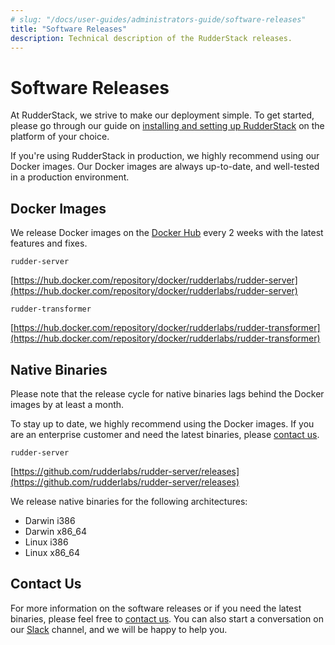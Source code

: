 ```yaml
---
# slug: "/docs/user-guides/administrators-guide/software-releases"
title: "Software Releases"
description: Technical description of the RudderStack releases.
---
```


# Software Releases

At RudderStack, we strive to make our deployment simple. To get started, please go through our guide on [installing and setting up RudderStack](https://rudderstack.com/docs/get-started/installing-and-setting-up-rudderstack) on the platform of your choice.

<div class="successBlock">
  If you're using RudderStack in production, we highly recommend using our
  Docker images. Our Docker images are always up-to-date, and well-tested in a
  production environment.
</div>

## Docker Images

We release Docker images on the [Docker Hub](https://hub.docker.com/) every 2 weeks with the latest features and fixes.

`rudder-server`

[https://hub.docker.com/repository/docker/rudderlabs/rudder-server](https://hub.docker.com/repository/docker/rudderlabs/rudder-server)

`rudder-transformer`

[https://hub.docker.com/repository/docker/rudderlabs/rudder-transformer](https://hub.docker.com/repository/docker/rudderlabs/rudder-transformer)

## Native Binaries

Please note that the release cycle for native binaries lags behind the Docker images by at least a month.

To stay up to date, we highly recommend using the Docker images. If you are an enterprise customer and need the latest binaries, please [contact us](https://rudderstack.com/contact/).

`rudder-server`

[https://github.com/rudderlabs/rudder-server/releases](https://github.com/rudderlabs/rudder-server/releases)

We release native binaries for the following architectures:

- Darwin i386
- Darwin x86_64
- Linux i386
- Linux x86_64

## Contact Us

For more information on the software releases or if you need the latest binaries, please feel free to [contact us](mailto:%20docs@rudderstack.com). You can also start a conversation on our [Slack](https://rudderstack.com/join-rudderstack-slack-community) channel, and we will be happy to help you.
